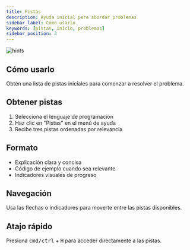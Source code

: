 ```yaml
---
title: Pistas
description: Ayuda inicial para abordar problemas
sidebar_label: Cómo usarlo
keywords: [pistas, inicio, problemas]
sidebar_position: 3
---
```


![hints](/images/Hints_OK.png)

## Cómo usarlo

Obtén una lista de pistas iniciales para comenzar a resolver el problema.

## Obtener pistas

1. Selecciona el lenguaje de programación
2. Haz clic en "Pistas" en el menú de ayuda
3. Recibe tres pistas ordenadas por relevancia

## Formato

- Explicación clara y concisa
- Código de ejemplo cuando sea relevante
- Indicadores visuales de progreso

## Navegación

Usa las flechas o indicadores para moverte entre las pistas disponibles.

## Atajo rápido

Presiona <kbd>cmd/ctrl</kbd> + <kbd>H</kbd> para acceder directamente a las pistas.